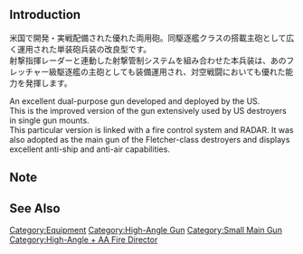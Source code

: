 {{EquipmentInfo|308}}

==Introduction==
米国で開発・実戦配備された優れた両用砲。同駆逐艦クラスの搭載主砲として広く運用された単装砲兵装の改良型です。<br>
射撃指揮レーダーと連動した射撃管制システムを組み合わせた本兵装は、あのフレッチャー級駆逐艦の主砲としても装備運用され、対空戦闘においても優れた能力を発揮します。

An excellent dual-purpose gun developed and deployed by the US.<br>
This is the improved version of the gun extensively used by US destroyers in single gun mounts.<br>
This particular version is linked with a fire control system and RADAR. It was also adopted as the main gun of the Fletcher-class destroyers and displays excellent anti-ship and anti-air capabilities.

==Note==


==See Also==

{{Equipmentlist}}
[[Category:Equipment]]
[[Category:High-Angle Gun]]
[[Category:Small Main Gun]]
[[Category:High-Angle + AA Fire Director]]